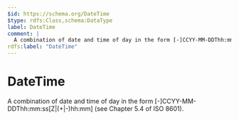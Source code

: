 ```yaml
---
$id: https://schema.org/DateTime
$type: rdfs:Class,schema:DataType
label: DateTime
comment: |
  A combination of date and time of day in the form [-]CCYY-MM-DDThh:mm:ss[Z|(+|-)hh:mm] (see Chapter 5.4 of ISO 8601).
rdfs:label: "DateTime"
---
```


# DateTime

A combination of date and time of day in the form [-]CCYY-MM-DDThh:mm:ss[Z|(+|-)hh:mm] (see Chapter 5.4 of ISO 8601).

